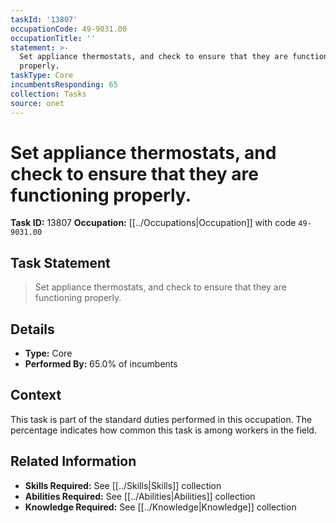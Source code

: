 ```yaml
---
taskId: '13807'
occupationCode: 49-9031.00
occupationTitle: ''
statement: >-
  Set appliance thermostats, and check to ensure that they are functioning
  properly.
taskType: Core
incumbentsResponding: 65
collection: Tasks
source: onet
---
```

# Set appliance thermostats, and check to ensure that they are functioning properly.

**Task ID:** 13807
**Occupation:** [[../Occupations|Occupation]] with code `49-9031.00`

## Task Statement

> Set appliance thermostats, and check to ensure that they are functioning properly.

## Details

- **Type:** Core
- **Performed By:** 65.0% of incumbents

## Context

This task is part of the standard duties performed in this occupation. The percentage indicates how common this task is among workers in the field.

## Related Information

- **Skills Required:** See [[../Skills|Skills]] collection
- **Abilities Required:** See [[../Abilities|Abilities]] collection
- **Knowledge Required:** See [[../Knowledge|Knowledge]] collection
